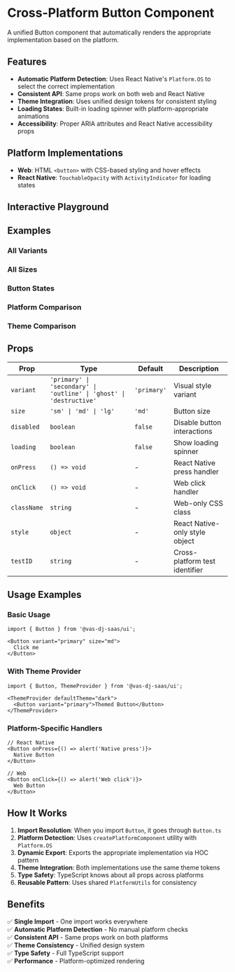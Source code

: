 
<Meta of={ButtonStories} />

# Cross-Platform Button Component

A unified Button component that automatically renders the appropriate implementation based on the platform.

## Features
- **Automatic Platform Detection**: Uses React Native's `Platform.OS` to select the correct implementation
- **Consistent API**: Same props work on both web and React Native
- **Theme Integration**: Uses unified design tokens for consistent styling
- **Loading States**: Built-in loading spinner with platform-appropriate animations
- **Accessibility**: Proper ARIA attributes and React Native accessibility props

## Platform Implementations
- **Web**: HTML `<button>` with CSS-based styling and hover effects
- **React Native**: `TouchableOpacity` with `ActivityIndicator` for loading states

## Interactive Playground

<Canvas of={ButtonStories.Interactive} />
<Controls of={ButtonStories.Interactive} />

## Examples

### All Variants
<Canvas of={ButtonStories.AllVariants} />

### All Sizes
<Canvas of={ButtonStories.AllSizes} />

### Button States
<Canvas of={ButtonStories.States} />

### Platform Comparison
<Canvas of={ButtonStories.PlatformComparison} />

### Theme Comparison
<Canvas of={ButtonStories.ThemeComparison} />

## Props

| Prop | Type | Default | Description |
|------|------|---------|-------------|
| `variant` | `'primary' \| 'secondary' \| 'outline' \| 'ghost' \| 'destructive'` | `'primary'` | Visual style variant |
| `size` | `'sm' \| 'md' \| 'lg'` | `'md'` | Button size |
| `disabled` | `boolean` | `false` | Disable button interactions |
| `loading` | `boolean` | `false` | Show loading spinner |
| `onPress` | `() => void` | - | React Native press handler |
| `onClick` | `() => void` | - | Web click handler |
| `className` | `string` | - | Web-only CSS class |
| `style` | `object` | - | React Native-only style object |
| `testID` | `string` | - | Cross-platform test identifier |

## Usage Examples

### Basic Usage
```tsx
import { Button } from '@vas-dj-saas/ui';

<Button variant="primary" size="md">
  Click me
</Button>
```

### With Theme Provider
```tsx
import { Button, ThemeProvider } from '@vas-dj-saas/ui';

<ThemeProvider defaultTheme="dark">
  <Button variant="primary">Themed Button</Button>
</ThemeProvider>
```

### Platform-Specific Handlers
```tsx
// React Native
<Button onPress={() => alert('Native press')}>
  Native Button
</Button>

// Web
<Button onClick={() => alert('Web click')}>
  Web Button
</Button>
```

## How It Works

1. **Import Resolution**: When you import `Button`, it goes through `Button.ts`
2. **Platform Detection**: Uses `createPlatformComponent` utility with `Platform.OS`
3. **Dynamic Export**: Exports the appropriate implementation via HOC pattern
4. **Theme Integration**: Both implementations use the same theme tokens
5. **Type Safety**: TypeScript knows about all props across platforms
6. **Reusable Pattern**: Uses shared `PlatformUtils` for consistency

## Benefits

✅ **Single Import** - One import works everywhere  
✅ **Automatic Platform Detection** - No manual platform checks  
✅ **Consistent API** - Same props work on both platforms  
✅ **Theme Consistency** - Unified design system  
✅ **Type Safety** - Full TypeScript support  
✅ **Performance** - Platform-optimized rendering  